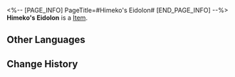 <%-- [PAGE_INFO]
PageTitle=#Himeko's Eidolon#
[END_PAGE_INFO] --%>
{{Item Infobox
|title       = Himeko's Eidolon
|id          = 11003
|image       = Item Himeko's Eidolon.png
|type        = 
|invCategory = 
|rarity      = 5
|effect      = Material for raising Himeko's Eidolon Level.
|description = 
}}
'''Himeko's Eidolon''' is a [[Item]].

==Other Languages==
{{Other Languages
|en   = Himeko's Eidolon
|zhs  = 【姬子】的星魂
|zht  = 【姬子】的星魂
|ja   = 「姫子」の星魂
|ko   = [히메코]의 성혼
|es   = Eidolon de Himeko
|fr   = Eidolon de Himeko
|ru   = Эйдолон Химеко
|th   = Eidolon ของ Himeko
|vi   = Tinh Hồn Himeko
|de   = Himekos Eidolon
|id   = Himeko's Eidolon
|pt   = Eidolon de Himeko
}}

==Change History==
{{Change History|2.0}}